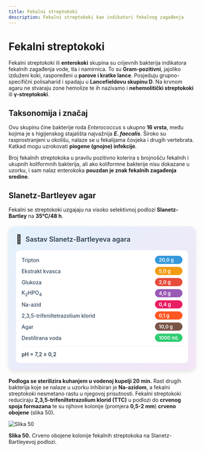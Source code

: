 ```yaml
---
title: Fekalni streptokoki
description: Fekalni streptokoki kao indikatori fekalnog zagađenja
---
```


# Fekalni streptokoki

Fekalni streptokoki ili **enterokoki** skupina su crijevnih bakterija indikatora fekalnih zagađenja vode, tla i namirnica. To su **Gram-pozitivni**, jajoliko izduženi koki, raspoređeni u **parove i kratke lance**. Posjeduju grupno-specifični polisaharid i spadaju u **Lancefieldovu skupinu D**. Na krvnom agaru ne stvaraju zone hemolize te ih nazivamo i **nehemolitički streptokoki** ili **γ-streptokoki**.

## Taksonomija i značaj

Ovu skupinu čine bakterije roda *Enterococcus* s ukupno **16 vrsta**, među kojima je s higijenskog stajališta najvažnija ***E. faecalis***. Široko su rasprostranjeni u okolišu, nalaze se u fekalijama čovjeka i drugih vertebrata. Katkad mogu uzrokovati **piogene (gnojne) infekcije**.

Broj fekalnih streptokoka u pravilu pozitivno kolerira s brojnošću fekalnih i ukupnih koliformnih bakterija, ali ako koliformne bakterije nisu dokazane u uzorku, i sam nalaz enterokoka **pouzdan je znak fekalnih zagađenja sredine**.

## Slanetz-Bartleyev agar

Fekalni se streptokoki uzgajaju na visoko selektivnoj podlozi **Slanetz-Bartley** na **35°C/48 h**.

<div style="max-width: 520px; background: linear-gradient(135deg, #e3f2fd 0%, #f3e5f5 100%); border-radius: 15px; padding: 20px; box-shadow: 0 4px 12px rgba(0,0,0,0.1); margin: 20px auto;">
  <div style="display: flex; align-items: center; margin-bottom: 15px;">
    <span style="font-size: 24px; margin-right: 10px;">🧫</span>
    <h3 style="margin: 0; color: #2c3e50; font-weight: 600; font-size: 18px;">Sastav Slanetz-Bartleyeva agara</h3>
  </div>
  <div style="background: white; border-radius: 10px; padding: 15px;">
    <div style="display: grid; grid-template-columns: minmax(0, 1fr) auto; gap: 8px 15px; align-items: center;">
      <span style="font-weight: 500; color: #34495e; font-size: 14px;">Tripton</span>
      <span style="background: #3498db; color: white; padding: 3px 10px; border-radius: 15px; font-size: 13px; font-weight: 600;">20,0 g</span>
      <span style="font-weight: 500; color: #34495e; font-size: 14px;">Ekstrakt kvasca</span>
      <span style="background: #f39c12; color: white; padding: 3px 10px; border-radius: 15px; font-size: 13px; font-weight: 600;">5,0 g</span>
      <span style="font-weight: 500; color: #34495e; font-size: 14px;">Glukoza</span>
      <span style="background: #e74c3c; color: white; padding: 3px 10px; border-radius: 15px; font-size: 13px; font-weight: 600;">2,0 g</span>
      <span style="font-weight: 500; color: #34495e; font-size: 14px;">K<sub>2</sub>HPO<sub>4</sub></span>
      <span style="background: #9b59b6; color: white; padding: 3px 10px; border-radius: 15px; font-size: 13px; font-weight: 600;">4,0 g</span>
      <span style="font-weight: 500; color: #34495e; font-size: 14px;">Na-azid</span>
      <span style="background: #e91e63; color: white; padding: 3px 10px; border-radius: 15px; font-size: 13px; font-weight: 600;">0,4 g</span>
      <span style="font-weight: 500; color: #34495e; font-size: 14px;">2,3,5-trifeniltetrazolium klorid</span>
      <span style="background: #ff5722; color: white; padding: 3px 10px; border-radius: 15px; font-size: 13px; font-weight: 600;">0,1 g</span>
      <span style="font-weight: 500; color: #34495e; font-size: 14px;">Agar</span>
      <span style="background: #795548; color: white; padding: 3px 10px; border-radius: 15px; font-size: 13px; font-weight: 600;">10,0 g</span>
      <span style="font-weight: 500; color: #34495e; font-size: 14px;">Destilirana voda</span>
      <span style="background: #2ecc71; color: white; padding: 3px 10px; border-radius: 15px; font-size: 13px; font-weight: 600;">1000 mL</span>
    </div>
    <div style="margin-top: 12px; padding-top: 12px; border-top: 1px solid #ecf0f1;">
      <span style="font-weight: 600; color: #2c3e50; font-size: 14px;">pH = 7,2 ± 0,2</span>
    </div>
  </div>
</div>

**Podloga se sterilizira kuhanjem u vodenoj kupelji 20 min.** Rast drugih bakterija koje se nalaze u uzorku inhibiran je **Na-azidom**, a fekalni streptokoki nesmetano rastu u njegovoj prisutnosti. Fekalni streptokoki reduciraju **2,3,5-trifeniltetrazolium klorid (TTC)** u podlozi do **crvenog spoja formazana** te su njihove kolonije (promjera **0,5-2 mm**) **crveno obojene** (slika 50).

![Slika 50](/Images/slika50.jpg)

**Slika 50.** Crveno obojene kolonije fekalnih streptokoka na Slanetz-Bartleyevoj podlozi.